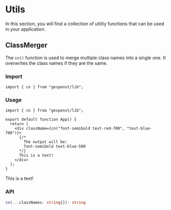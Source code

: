 
# Utils

In this section, you will find a collection of utility functions that can be
used in your application.

## ClassMerger

The `cn()` function is used to merge multiple class names into a single one. It
overwrites the class names if they are the same.

### Import

```tsx
import { cn } from "gespenst/lib";
```

### Usage

```tsx
import { cn } from "gespenst/lib";

export default function App() {
  return (
    <div className={cn("font-semibold text-red-700", "text-blue-700")}>
      {/*
        The output will be:
        font-semibold text-blue-500
      */}
      This is a text!
    </div>
  );
}
```

<Card className="grid">
  <div className={cn("font-semibold text-red-700", "text-blue-700")}>
    This is a text!
  </div>
</Card>

### API

```ts
cn(...classNames: string[]): string
```

